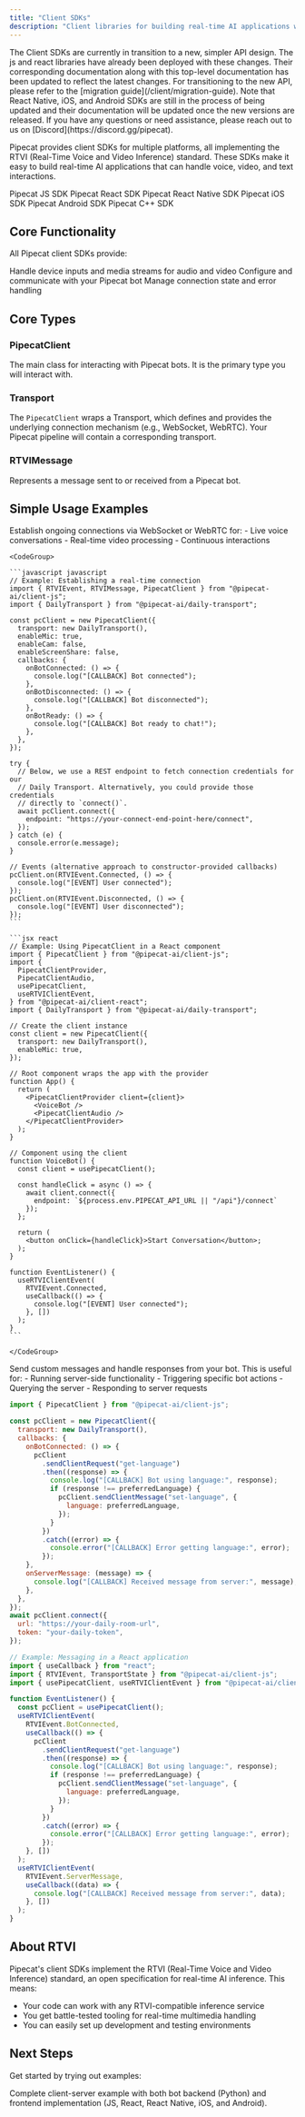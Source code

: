 ```yaml
---
title: "Client SDKs"
description: "Client libraries for building real-time AI applications with Pipecat"
---
```


<Warning>
  The Client SDKs are currently in transition to a new, simpler API design. The
  js and react libraries have already been deployed with these changes. Their
  corresponding documentation along with this top-level documentation has been
  updated to reflect the latest changes. For transitioning to the new API,
  please refer to the [migration guide](/client/migration-guide). Note that
  React Native, iOS, and Android SDKs are still in the process of being updated
  and their documentation will be updated once the new versions are released. If
  you have any questions or need assistance, please reach out to us on
  [Discord](https://discord.gg/pipecat).
</Warning>

Pipecat provides client SDKs for multiple platforms, all implementing the RTVI (Real-Time Voice and Video Inference) standard. These SDKs make it easy to build real-time AI applications that can handle voice, video, and text interactions.

<CardGroup cols={3}>
  <Card
    title="Javascript"
    icon="JS"
    color="#f7e014"
    href="/client/js/introduction"
  >
    Pipecat JS SDK
  </Card>
  <Card
    title="React"
    icon="react"
    color="#56c4db"
    href="/client/react/introduction"
  >
    Pipecat React SDK
  </Card>
  <Card
    title="React Native"
    icon="react"
    color="#56c4db"
    href="/client/react-native/introduction"
  >
    Pipecat React Native SDK
  </Card>
  <Card
    title="Swift"
    icon="swift"
    color="#F05138"
    vertical="true"
    href="/client/ios/introduction"
  >
    Pipecat iOS SDK
  </Card>
  <Card
    title="Kotlin"
    icon="android"
    color="#78C257"
    href="/client/android/introduction"
  >
    Pipecat Android SDK
  </Card>
  <Card title="C++" icon="C" color="#679cd3" href="/client/c++/introduction">
    Pipecat C++ SDK
  </Card>
</CardGroup>

## Core Functionality

All Pipecat client SDKs provide:

<CardGroup cols={2}>
  <Card title="Media Management" icon="video">
    Handle device inputs and media streams for audio and video
  </Card>
  <Card title="Bot Integration" icon="robot">
    Configure and communicate with your Pipecat bot
  </Card>
  <Card title="Session Management" icon="arrows-rotate">
    Manage connection state and error handling
  </Card>
</CardGroup>

## Core Types

### PipecatClient

The main class for interacting with Pipecat bots. It is the primary type you will interact with.

### Transport

The `PipecatClient` wraps a Transport, which defines and provides the underlying connection mechanism (e.g., WebSocket, WebRTC). Your Pipecat pipeline will contain a corresponding transport.

### RTVIMessage

Represents a message sent to or received from a Pipecat bot.

## Simple Usage Examples

<Tabs>
  <Tab title="Connecting to a Bot">
    Establish ongoing connections via WebSocket or WebRTC for:
    - Live voice conversations
    - Real-time video processing
    - Continuous interactions
    
    <CodeGroup>

    ```javascript javascript
    // Example: Establishing a real-time connection
    import { RTVIEvent, RTVIMessage, PipecatClient } from "@pipecat-ai/client-js";
    import { DailyTransport } from "@pipecat-ai/daily-transport";

    const pcClient = new PipecatClient({
      transport: new DailyTransport(),
      enableMic: true,
      enableCam: false,
      enableScreenShare: false,
      callbacks: {
        onBotConnected: () => {
          console.log("[CALLBACK] Bot connected");
        },
        onBotDisconnected: () => {
          console.log("[CALLBACK] Bot disconnected");
        },
        onBotReady: () => {
          console.log("[CALLBACK] Bot ready to chat!");
        },
      },
    });

    try {
      // Below, we use a REST endpoint to fetch connection credentials for our
      // Daily Transport. Alternatively, you could provide those credentials
      // directly to `connect()`.
      await pcClient.connect({
        endpoint: "https://your-connect-end-point-here/connect",
      });
    } catch (e) {
      console.error(e.message);
    }

    // Events (alternative approach to constructor-provided callbacks)
    pcClient.on(RTVIEvent.Connected, () => {
      console.log("[EVENT] User connected");
    });
    pcClient.on(RTVIEvent.Disconnected, () => {
      console.log("[EVENT] User disconnected");
    });
    ```

    ```jsx react
    // Example: Using PipecatClient in a React component
    import { PipecatClient } from "@pipecat-ai/client-js";
    import {
      PipecatClientProvider,
      PipecatClientAudio,
      usePipecatClient,
      useRTVIClientEvent,
    } from "@pipecat-ai/client-react";
    import { DailyTransport } from "@pipecat-ai/daily-transport";

    // Create the client instance
    const client = new PipecatClient({
      transport: new DailyTransport(),
      enableMic: true,
    });

    // Root component wraps the app with the provider
    function App() {
      return (
        <PipecatClientProvider client={client}>
          <VoiceBot />
          <PipecatClientAudio />
        </PipecatClientProvider>
      );
    }

    // Component using the client
    function VoiceBot() {
      const client = usePipecatClient();

      const handleClick = async () => {
        await client.connect({
          endpoint: `${process.env.PIPECAT_API_URL || "/api"}/connect`
        });
      };

      return (
        <button onClick={handleClick}>Start Conversation</button>;
      );
    }

    function EventListener() {
      useRTVIClientEvent(
        RTVIEvent.Connected,
        useCallback(() => {
          console.log("[EVENT] User connected");
        }, [])
      );
    }
    ```

    </CodeGroup>

</Tab>
<Tab title="Custom Messaging">
  Send custom messages and handle responses from your bot. This is useful for:
  - Running server-side functionality
  - Triggering specific bot actions
  - Querying the server
  - Responding to server requests

  <CodeGroup>

```javascript javascript
import { PipecatClient } from "@pipecat-ai/client-js";

const pcClient = new PipecatClient({
  transport: new DailyTransport(),
  callbacks: {
    onBotConnected: () => {
      pcClient
        .sendClientRequest("get-language")
        .then((response) => {
          console.log("[CALLBACK] Bot using language:", response);
          if (response !== preferredLanguage) {
            pcClient.sendClientMessage("set-language", {
              language: preferredLanguage,
            });
          }
        })
        .catch((error) => {
          console.error("[CALLBACK] Error getting language:", error);
        });
    },
    onServerMessage: (message) => {
      console.log("[CALLBACK] Received message from server:", message);
    },
  },
});
await pcClient.connect({
  url: "https://your-daily-room-url",
  token: "your-daily-token",
});
```

```jsx react
// Example: Messaging in a React application
import { useCallback } from "react";
import { RTVIEvent, TransportState } from "@pipecat-ai/client-js";
import { usePipecatClient, useRTVIClientEvent } from "@pipecat-ai/client-react";

function EventListener() {
  const pcClient = usePipecatClient();
  useRTVIClientEvent(
    RTVIEvent.BotConnected,
    useCallback(() => {
      pcClient
        .sendClientRequest("get-language")
        .then((response) => {
          console.log("[CALLBACK] Bot using language:", response);
          if (response !== preferredLanguage) {
            pcClient.sendClientMessage("set-language", {
              language: preferredLanguage,
            });
          }
        })
        .catch((error) => {
          console.error("[CALLBACK] Error getting language:", error);
        });
    }, [])
  );
  useRTVIClientEvent(
    RTVIEvent.ServerMessage,
    useCallback((data) => {
      console.log("[CALLBACK] Received message from server:", data);
    }, [])
  );
}
```

  </CodeGroup>

</Tab>
</Tabs>

## About RTVI

Pipecat's client SDKs implement the RTVI (Real-Time Voice and Video Inference) standard, an open specification for real-time AI inference. This means:

- Your code can work with any RTVI-compatible inference service
- You get battle-tested tooling for real-time multimedia handling
- You can easily set up development and testing environments

## Next Steps

Get started by trying out examples:

<CardGroup cols={2}>
  <Card
    title="Simple Chatbot Example"
    icon="robot"
    href="https://github.com/pipecat-ai/pipecat-examples/tree/main/simple-chatbot"
  >
    Complete client-server example with both bot backend (Python) and frontend
    implementation (JS, React, React Native, iOS, and Android).
  </Card>
  <Card
    title="More Examples"
    icon="code"
    href="https://github.com/pipecat-ai/pipecat-examples
  >
    Explore our full collection of example applications and implementations
    across different platforms and use cases.
  </Card>
</CardGroup>
